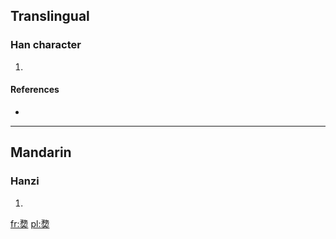 ==Translingual==

===Han character===
{{Han char|rn=37|rad=大|as=10|sn=13|four=|canj=弓尸大 (NSK)}}

# {{defn|Han|sort=大10}}

====References====
* {{Han ref|kx=0253.180|dkj=05984|dj=0515.130|hdz=10547.090|uh=5966|ud=22886}}

----

==Mandarin==

===Hanzi===
{{cmn-hanzi|pin=[[wù]] ([[wu4]])|wg=wu<sup>4</sup>}}

# {{defn|lang=cmn|sort=大10}}

[[fr:奦]]
[[pl:奦]]